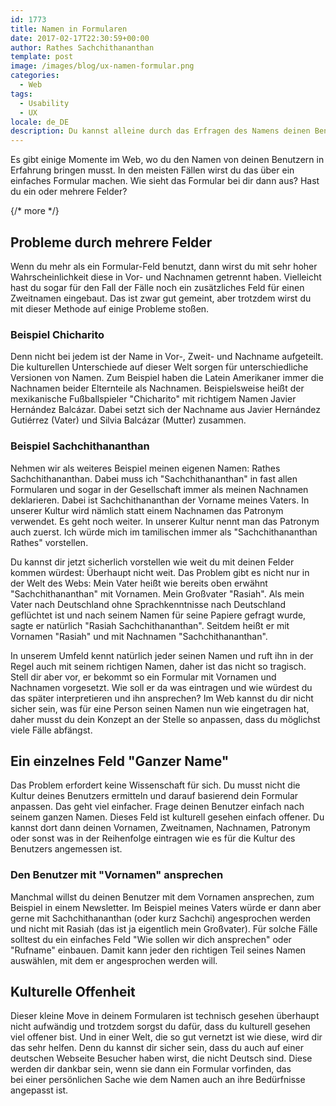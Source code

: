 ```yaml
---
id: 1773
title: Namen in Formularen
date: 2017-02-17T22:30:59+00:00
author: Rathes Sachchithananthan
template: post
image: /images/blog/ux-namen-formular.png
categories:
  - Web
tags:
  - Usability
  - UX
locale: de_DE
description: Du kannst alleine durch das Erfragen des Namens deinen Benutzer direkt wieder verlieren. Wie du das verhinderst zeige ich dir hier.
---
```


Es gibt einige Momente im Web, wo du den Namen von deinen Benutzern in Erfahrung bringen musst. In den meisten Fällen wirst du das über ein einfaches Formular machen. Wie sieht das Formular bei dir dann aus? Hast du ein oder mehrere Felder?

{/* more */}

## Probleme durch mehrere Felder

Wenn du mehr als ein Formular-Feld benutzt, dann wirst du mit sehr hoher Wahrscheinlichkeit diese in Vor- und Nachnamen getrennt haben. Vielleicht hast du sogar für den Fall der Fälle noch ein zusätzliches Feld für einen Zweitnamen eingebaut. Das ist zwar gut gemeint, aber trotzdem wirst du mit dieser Methode auf einige Probleme stoßen.

### Beispiel Chicharito

Denn nicht bei jedem ist der Name in Vor-, Zweit- und Nachname aufgeteilt. Die kulturellen Unterschiede auf dieser Welt sorgen für unterschiedliche Versionen von Namen. Zum Beispiel haben die Latein Amerikaner immer die Nachnamen beider Elternteile als Nachnamen. Beispielsweise heißt der mexikanische Fußballspieler "Chicharito" mit richtigem Namen Javier Hernández Balcázar. Dabei setzt sich der Nachname aus Javier Hernández Gutiérrez (Vater) und Silvia Balcázar (Mutter) zusammen.

### Beispiel Sachchithananthan

Nehmen wir als weiteres Beispiel meinen eigenen Namen: Rathes Sachchithananthan. Dabei muss ich "Sachchithananthan" in fast allen Formularen und sogar in der Gesellschaft immer als meinen Nachnamen deklarieren. Dabei ist Sachchithananthan der Vorname meines Vaters. In unserer Kultur wird nämlich statt einem Nachnamen das Patronym verwendet. Es geht noch weiter. In unserer Kultur nennt man das Patronym auch zuerst. Ich würde mich im tamilischen immer als "Sachchithananthan Rathes" vorstellen.

Du kannst dir jetzt sicherlich vorstellen wie weit du mit deinen Felder kommen würdest: Überhaupt nicht weit. Das Problem gibt es nicht nur in der Welt des Webs: Mein Vater heißt wie bereits oben erwähnt "Sachchithananthan" mit Vornamen. Mein Großvater "Rasiah". Als mein Vater nach Deutschland ohne Sprachkenntnisse nach Deutschland geflüchtet ist und nach seinem Namen für seine Papiere gefragt wurde, sagte er natürlich "Rasiah Sachchithananthan". Seitdem heißt er mit Vornamen "Rasiah" und mit Nachnamen "Sachchithananthan".

In unserem Umfeld kennt natürlich jeder seinen Namen und ruft ihn in der Regel auch mit seinem richtigen Namen, daher ist das nicht so tragisch. Stell dir aber vor, er bekommt so ein Formular mit Vornamen und Nachnamen vorgesetzt. Wie soll er da was eintragen und wie würdest du das später interpretieren und ihn ansprechen? Im Web kannst du dir nicht sicher sein, was für eine Person seinen Namen nun wie eingetragen hat, daher musst du dein Konzept an der Stelle so anpassen, dass du möglichst viele Fälle abfängst.

## Ein einzelnes Feld "Ganzer Name"

Das Problem erfordert keine Wissenschaft für sich. Du musst nicht die Kultur deines Benutzers ermitteln und darauf basierend dein Formular anpassen. Das geht viel einfacher. Frage deinen Benutzer einfach nach seinem ganzen Namen. Dieses Feld ist kulturell gesehen einfach offener. Du kannst dort dann deinen Vornamen, Zweitnamen, Nachnamen, Patronym oder sonst was in der Reihenfolge eintragen wie es für die Kultur des Benutzers angemessen ist.

### Den Benutzer mit "Vornamen" ansprechen

Manchmal willst du deinen Benutzer mit dem Vornamen ansprechen, zum Beispiel in einem Newsletter. Im Beispiel meines Vaters würde er dann aber gerne mit Sachchithananthan (oder kurz Sachchi) angesprochen werden und nicht mit Rasiah (das ist ja eigentlich mein Großvater). Für solche Fälle solltest du ein einfaches Feld "Wie sollen wir dich ansprechen" oder "Rufname" einbauen. Damit kann jeder den richtigen Teil seines Namen auswählen, mit dem er angesprochen werden will.

## Kulturelle Offenheit

Dieser kleine Move in deinem Formularen ist technisch gesehen überhaupt nicht aufwändig und trotzdem sorgst du dafür, dass du kulturell gesehen viel offener bist. Und in einer Welt, die so gut vernetzt ist wie diese, wird dir das sehr helfen. Denn du kannst dir sicher sein, dass du auch auf einer deutschen Webseite Besucher haben wirst, die nicht Deutsch sind. Diese werden dir dankbar sein, wenn sie dann ein Formular vorfinden, das bei einer persönlichen Sache wie dem Namen auch an ihre Bedürfnisse angepasst ist.
